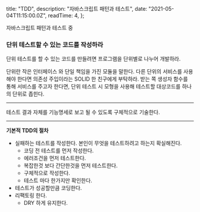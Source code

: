 
  title: "TDD",
  description: "자바스크립트 패턴과 테스트",
  date: "2021-05-04T11:15:00.0Z",
  readTime: 4,
};


<div
  style={{
    textAlign: "center",
    fontFamily: "'Rajdhani', 'NotoSansKR-Thin', MalgunGothic",
  }}
>
  자바스크립트 패턴과 테스트 중
</div>

<div style={{  marginTop: "4rem", fontFamily: "NotoSansKR-Thin, MalgunGothic", fontSize: '11pt', lineHeight: '22pt', letterSpacing: '.8px'}}>
    
<h3 style={{ fontFamily: 'SeoulNamsanL'}}>단위 테스트할 수 있는 코드를 작성하라</h3>

단위 테스트를 할 수 있는 코드를 만들려면 프로그램을 단위별로 나누어 개발하라.

단위란 작은 인터페이스 와 단일 책임을 가진 모듈을 말한다. 다른 단위의 서비스를 사용해야 한다면 의존성 주입이라는 SOLID 한 친구에게 부탁하라.
받는 쪽 생성자 함수를 통해 서비스를 주고자 한다면, 단위 테스트 시 모형을 사용해 테스트할 대상코드를 하나의 단위로 좁힌다.

<hr />

테스트 결과 자체를 기능명세로 보고 될 수 있도록 구체적으로 기술한다.

<hr />

**기본적 TDD의 절차**

- 실패하는 테스트를 작성한다. 본인이 무엇을 테스트하려고 하는지 확실해진다.
  - 코딩 전 테스트를 먼저 작성한다.
  - 에러조건을 먼저 테스트한다.
  - 복잡한것 보다 간단한것을 먼저 테스트한다.
  - 구체적으로 작성한다.
  - 테스트 마다 한가지만 확인한다.
- 테스트가 성공할만큼 코딩한다.
- 리팩토링 한다.
  - DRY 하게 유지한다.

</div>
